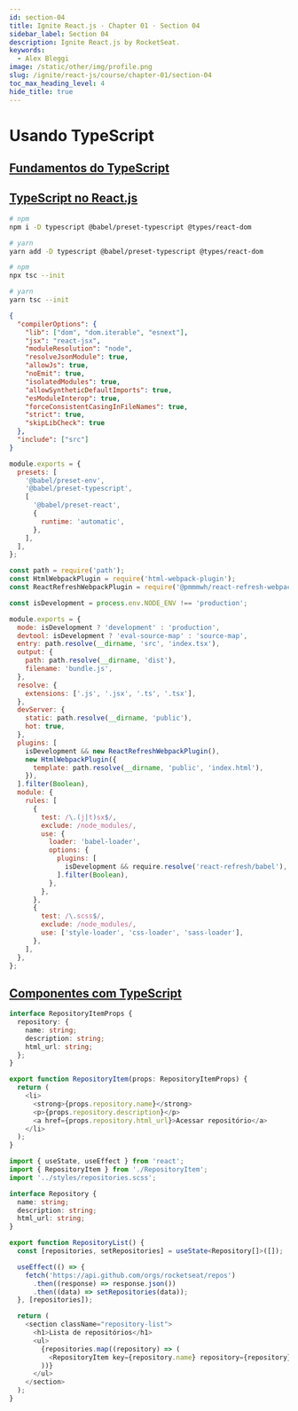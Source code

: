 ```yaml
---
id: section-04
title: Ignite React.js · Chapter 01 · Section 04
sidebar_label: Section 04
description: Ignite React.js by RocketSeat.
keywords:
  - Alex Bleggi
image: /static/other/img/profile.png
slug: /ignite/react-js/course/chapter-01/section-04
toc_max_heading_level: 4
hide_title: true
---
```



# Usando TypeScript

## [Fundamentos do TypeScript](https://app.rocketseat.com.br/node/chapter-i-1/group/usando-type-script/lesson/fundamentos-do-type-script)

## [TypeScript no React.js](https://app.rocketseat.com.br/node/chapter-i-1/group/usando-type-script/lesson/type-script-no-react-js)

```bash
# npm
npm i -D typescript @babel/preset-typescript @types/react-dom

# yarn
yarn add -D typescript @babel/preset-typescript @types/react-dom
```

```bash
# npm
npx tsc --init

# yarn
yarn tsc --init
```

```json {3,4,5,6,7,8,9,10,16} title="tsconfig.json"
{
  "compilerOptions": {
    "lib": ["dom", "dom.iterable", "esnext"],
    "jsx": "react-jsx",
    "moduleResolution": "node",
    "resolveJsonModule": true,
    "allowJs": true,
    "noEmit": true,
    "isolatedModules": true,
    "allowSyntheticDefaultImports": true,
    "esModuleInterop": true,
    "forceConsistentCasingInFileNames": true,
    "strict": true,
    "skipLibCheck": true
  },
  "include": ["src"]
}
```

```javascript {4} title="babel.config.json"
module.exports = {
  presets: [
    '@babel/preset-env',
    '@babel/preset-typescript',
    [
      '@babel/preset-react',
      {
        runtime: 'automatic',
      },
    ],
  ],
};
```

```javascript {10,16,31} title="webpack.config.json"
const path = require('path');
const HtmlWebpackPlugin = require('html-webpack-plugin');
const ReactRefreshWebpackPlugin = require('@pmmmwh/react-refresh-webpack-plugin');

const isDevelopment = process.env.NODE_ENV !== 'production';

module.exports = {
  mode: isDevelopment ? 'development' : 'production',
  devtool: isDevelopment ? 'eval-source-map' : 'source-map',
  entry: path.resolve(__dirname, 'src', 'index.tsx'),
  output: {
    path: path.resolve(__dirname, 'dist'),
    filename: 'bundle.js',
  },
  resolve: {
    extensions: ['.js', '.jsx', '.ts', '.tsx'],
  },
  devServer: {
    static: path.resolve(__dirname, 'public'),
    hot: true,
  },
  plugins: [
    isDevelopment && new ReactRefreshWebpackPlugin(),
    new HtmlWebpackPlugin({
      template: path.resolve(__dirname, 'public', 'index.html'),
    }),
  ].filter(Boolean),
  module: {
    rules: [
      {
        test: /\.(j|t)sx$/,
        exclude: /node_modules/,
        use: {
          loader: 'babel-loader',
          options: {
            plugins: [
              isDevelopment && require.resolve('react-refresh/babel'),
            ].filter(Boolean),
          },
        },
      },
      {
        test: /\.scss$/,
        exclude: /node_modules/,
        use: ['style-loader', 'css-loader', 'sass-loader'],
      },
    ],
  },
};
```

## [Componentes com TypeScript](https://app.rocketseat.com.br/node/chapter-i-1/group/usando-type-script/lesson/componentes-com-type-script)

```typescript {1-7,9} title="src/components/RepositoryItem.tsx"
interface RepositoryItemProps {
  repository: {
    name: string;
    description: string;
    html_url: string;
  };
}

export function RepositoryItem(props: RepositoryItemProps) {
  return (
    <li>
      <strong>{props.repository.name}</strong>
      <p>{props.repository.description}</p>
      <a href={props.repository.html_url}>Acessar repositório</a>
    </li>
  );
}
```

```typescript {5-9,12} title="src/components/RepositoryList.tsx"
import { useState, useEffect } from 'react';
import { RepositoryItem } from './RepositoryItem';
import '../styles/repositories.scss';

interface Repository {
  name: string;
  description: string;
  html_url: string;
}

export function RepositoryList() {
  const [repositories, setRepositories] = useState<Repository[]>([]);

  useEffect(() => {
    fetch('https://api.github.com/orgs/rocketseat/repos')
      .then((response) => response.json())
      .then((data) => setRepositories(data));
  }, [repositories]);

  return (
    <section className="repository-list">
      <h1>Lista de repositórios</h1>
      <ul>
        {repositories.map((repository) => (
          <RepositoryItem key={repository.name} repository={repository} />
        ))}
      </ul>
    </section>
  );
}
```
